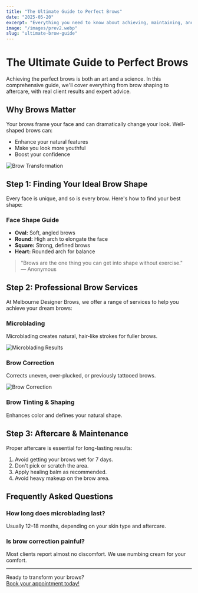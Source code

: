 ---
title: "The Ultimate Guide to Perfect Brows"
date: "2025-05-20"
excerpt: "Everything you need to know about achieving, maintaining, and styling the perfect brows—plus expert tips and real results."
image: "/images/prev2.webp"
slug: "ultimate-brow-guide"
---

# The Ultimate Guide to Perfect Brows

Achieving the perfect brows is both an art and a science. In this comprehensive guide, we'll cover everything from brow shaping to aftercare, with real client results and expert advice.

## Why Brows Matter

Your brows frame your face and can dramatically change your look. Well-shaped brows can:
- Enhance your natural features
- Make you look more youthful
- Boost your confidence

![Brow Transformation](/images/prev3.webp)

## Step 1: Finding Your Ideal Brow Shape

Every face is unique, and so is every brow. Here's how to find your best shape:

### Face Shape Guide

- **Oval:** Soft, angled brows
- **Round:** High arch to elongate the face
- **Square:** Strong, defined brows
- **Heart:** Rounded arch for balance

> "Brows are the one thing you can get into shape without exercise."  
> — Anonymous

## Step 2: Professional Brow Services

At Melbourne Designer Brows, we offer a range of services to help you achieve your dream brows:

### Microblading

Microblading creates natural, hair-like strokes for fuller brows.

![Microblading Results](/images/service-microblading.webp)

### Brow Correction

Corrects uneven, over-plucked, or previously tattooed brows.

![Brow Correction](/images/service-brow-correction.webp)

### Brow Tinting & Shaping

Enhances color and defines your natural shape.

## Step 3: Aftercare & Maintenance

Proper aftercare is essential for long-lasting results:

1. Avoid getting your brows wet for 7 days.
2. Don't pick or scratch the area.
3. Apply healing balm as recommended.
4. Avoid heavy makeup on the brow area.

## Frequently Asked Questions

### How long does microblading last?
Usually 12–18 months, depending on your skin type and aftercare.

### Is brow correction painful?
Most clients report almost no discomfort. We use numbing cream for your comfort.

---

Ready to transform your brows?  
[Book your appointment today!](https://www.fresha.com/providers/melbourne-designer-brows-y0m3n797?pId=469429) 